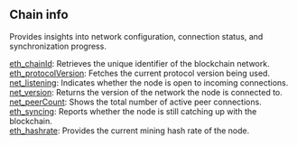 

## Chain info

Provides insights into network configuration, connection status, and synchronization progress.

[eth_chainId](/soneium-api/chaininfo/eth_chainId): Retrieves the unique identifier of the blockchain network. \
[eth_protocolVersion](/soneium-api/chaininfo/eth_protocolVersion): Fetches the current protocol version being used. \
[net_listening](/soneium-api/chaininfo/net_listening): Indicates whether the node is open to incoming connections. \
[net_version](/soneium-api/chaininfo/net_version): Returns the version of the network the node is connected to. \
[net_peerCount](/soneium-api/chaininfo/net_peerCount): Shows the total number of active peer connections. \
[eth_syncing](/soneium-api/chaininfo/eth_syncing): Reports whether the node is still catching up with the blockchain. \
[eth_hashrate](/soneium-api/chaininfo/eth_hashrate): Provides the current mining hash rate of the node.


<Space h={16} />
<GetStarted />
